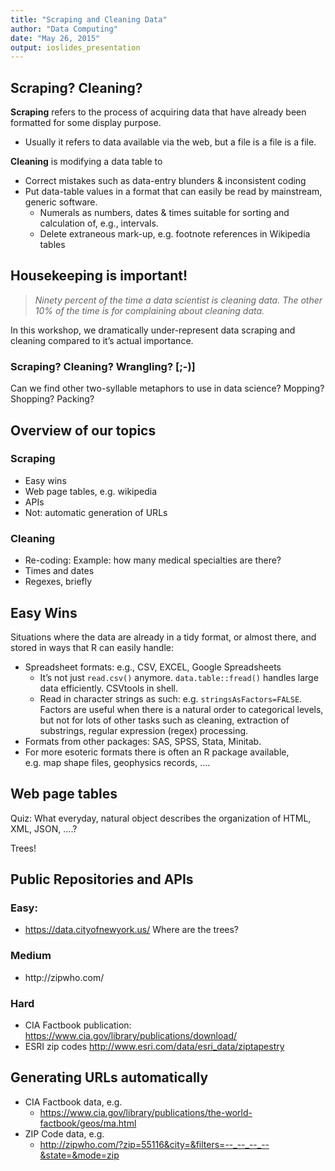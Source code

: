 ```yaml
---
title: "Scraping and Cleaning Data"
author: "Data Computing"
date: "May 26, 2015"
output: ioslides_presentation
---
```


## Scraping? Cleaning?

**Scraping** refers to the process of acquiring data that have already been formatted for some display purpose.

* Usually it refers to data available via the web, but a file is a file is a file.

**Cleaning** is modifying a data table to

* Correct mistakes such as data-entry blunders & inconsistent coding
* Put data-table values in a format that can easily be read by mainstream, generic software.
    * Numerals as numbers, dates & times suitable for sorting and calculation of, e.g., intervals.
    * Delete extraneous mark-up, e.g. footnote references in Wikipedia tables

## Housekeeping is important!

> *Ninety percent of the time a data scientist is cleaning data.  The other 10% of the time is for complaining about cleaning data.*

In this workshop, we dramatically under-represent data scraping and cleaning compared to it's actual importance.

### Scraping? Cleaning? Wrangling? [;-)]

Can we find other two-syllable metaphors to use in data science? Mopping? Shopping? Packing?  

## Overview of our topics

### Scraping

* Easy wins
* Web page tables, e.g. wikipedia
* APIs
* Not: automatic generation of URLs

### Cleaning

* Re-coding: Example: how many medical specialties are there?
* Times and dates
* Regexes, briefly

## Easy Wins

Situations where the data are already in a tidy format, or almost there, and stored in ways that R can easily handle:

* Spreadsheet formats: e.g., CSV, EXCEL, Google Spreadsheets
    * It's not just `read.csv()` anymore.  `data.table::fread()` handles large data efficiently.  CSVtools in shell.
    * Read in character strings as such: e.g. `stringsAsFactors=FALSE`. Factors are useful when there is a natural order to categorical levels, but not for lots of other tasks such as cleaning, extraction of substrings, regular expression (regex) processing.
* Formats from other packages: SAS, SPSS, Stata, Minitab.
* For more esoteric formats there is often an R package available, e.g. map shape files, geophysics records, ....

## Web page tables

Quiz: What everyday, natural object describes the organization of HTML, XML, JSON, ....?

Trees!

## Public Repositories and APIs

### Easy:

* <https://data.cityofnewyork.us/> Where are the trees?

### Medium

* http://zipwho.com/

### Hard

* CIA Factbook publication: <https://www.cia.gov/library/publications/download/>
* ESRI zip codes <http://www.esri.com/data/esri_data/ziptapestry>

## Generating URLs automatically

* CIA Factbook data, e.g.
    * <https://www.cia.gov/library/publications/the-world-factbook/geos/ma.html>
* ZIP Code data, e.g.
    * <http://zipwho.com/?zip=55116&city=&filters=--_--_--_--&state=&mode=zip>

